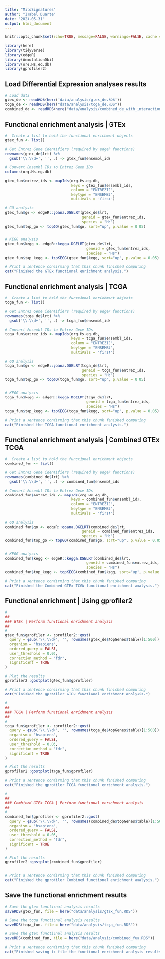 ```yaml
---
title: "MitoSignatures"
author: "Isabel Duarte"
date: "2023-05-31"
output: html_document
---
```


```r
knitr::opts_chunk$set(echo=TRUE, message=FALSE, warnings=FALSE, cache = TRUE)

library(here)
library(tidyverse)
library(edgeR)
library(AnnotationDbi)
library(org.Hs.eg.db)
library(gprofiler2)

```

## Load Differential Expression analyses results 

```r

# Load data
gtex_de <- readRDS(here("data/analysis/gtex_de.RDS"))
tcga_de <- readRDS(here("data/analysis/tcga_de.RDS"))
combined_de <- readRDS(here("data/analysis/combined_de_with_interaction.RDS"))


```

## Functional enrichment analysis | GTEx

```r

#  Create a list to hold the functional enrichment objects
gtex_fun <- list()

# Get Entrez Gene identifiers (required by edgeR functions)
rownames(gtex_de$lrt) %>%
  gsub('\\.\\d+', '', .) -> gtex_fun$ensembl_ids

# Convert Ensembl IDs to Entrez Gene IDs
columns(org.Hs.eg.db)

gtex_fun$entrez_ids <- mapIds(org.Hs.eg.db, 
                              keys = gtex_fun$ensembl_ids, 
                              column = "ENTREZID", 
                              keytype = "ENSEMBL", 
                              multiVals = "first")

# GO analysis
gtex_fun$go <- edgeR::goana.DGELRT(gtex_de$lrt, 
                                   geneid = gtex_fun$entrez_ids,
                                   species = "Hs")
gtex_fun$top_go <- topGO(gtex_fun$go, sort="up", p.value = 0.05)


# KEGG analysis
gtex_fun$kegg <- edgeR::kegga.DGELRT(gtex_de$lrt, 
                                     geneid = gtex_fun$entrez_ids,
                                     species = "Hs")
gtex_fun$top_kegg <- topKEGG(gtex_fun$kegg, sort="up", p.value = 0.05)

# Print a sentence confirming that this chunk finished computing
cat("Finished the GTEx functional enrichment analysis.")

```

## Functional enrichment analysis | TCGA

```r

#  Create a list to hold the functional enrichment objects
tcga_fun <- list()

# Get Entrez Gene identifiers (required by edgeR functions)
rownames(tcga_de$lrt) %>%
  gsub('\\.\\d+', '', .) -> tcga_fun$ensembl_ids

# Convert Ensembl IDs to Entrez Gene IDs
tcga_fun$entrez_ids <- mapIds(org.Hs.eg.db, 
                              keys = tcga_fun$ensembl_ids, 
                              column = "ENTREZID", 
                              keytype = "ENSEMBL",
                              multiVals = "first")

# GO analysis
tcga_fun$go <- edgeR::goana.DGELRT(tcga_de$lrt, 
                                   geneid = tcga_fun$entrez_ids,
                                   species = "Hs")
tcga_fun$top_go <- topGO(tcga_fun$go, sort="up", p.value = 0.05)


# KEGG analysis
tcga_fun$kegg <- edgeR::kegga.DGELRT(tcga_de$lrt, 
                                     geneid = tcga_fun$entrez_ids,
                                     species = "Hs")
tcga_fun$top_kegg <- topKEGG(tcga_fun$kegg, sort="up", p.value = 0.05)

# Print a sentence confirming that this chunk finished computing
cat("Finished the TCGA functional enrichment analysis.")

```

## Functional enrichment analysis | Combined GTEx TCGA

```r

#  Create a list to hold the functional enrichment objects
combined_fun <- list()

# Get Entrez Gene identifiers (required by edgeR functions)
rownames(combined_de$lrt) %>%
  gsub('\\.\\d+', '', .) -> combined_fun$ensembl_ids

# Convert Ensembl IDs to Entrez Gene IDs
combined_fun$entrez_ids <- mapIds(org.Hs.eg.db, 
                              keys = combined_fun$ensembl_ids, 
                              column = "ENTREZID", 
                              keytype = "ENSEMBL",
                              multiVals = "first")

# GO analysis
combined_fun$go <- edgeR::goana.DGELRT(combined_de$lrt, 
                                   geneid = combined_fun$entrez_ids,
                                   species = "Hs")
combined_fun$top_go <- topGO(combined_fun$go, sort="up", p.value = 0.05)


# KEGG analysis
combined_fun$kegg <- edgeR::kegga.DGELRT(combined_de$lrt, 
                                     geneid = combined_fun$entrez_ids,
                                     species = "Hs")
combined_fun$top_kegg <- topKEGG(combined_fun$kegg, sort="up", p.value = 0.05)

# Print a sentence confirming that this chunk finished computing
cat("Finished the Combined GTEx TCGA functional enrichment analysis.")

```


## Functional enrichment | Using gprofiler2

```r
#
##
### GTEx | Perform functional enrichment analysis
##
#
gtex_fun$gprofiler <- gprofiler2::gost(
  query = gsub('\\.\\d+', '', rownames(gtex_de$topGenes$table)[1:500]),
  organism = "hsapiens",
  ordered_query = FALSE,
  user_threshold = 0.05,
  correction_method = "fdr",
  significant = TRUE
)

# Plot the results
gprofiler2::gostplot(gtex_fun$gprofiler)

# Print a sentence confirming that this chunk finished computing
cat("Finished the gprofiler GTEx functional enrichment analysis.")

#
##
### TCGA | Perform functional enrichment analysis
##
#
tcga_fun$gprofiler <- gprofiler2::gost(
  query = gsub('\\.\\d+', '', rownames(tcga_de$topGenes$table)[1:500]),
  organism = "hsapiens",
  ordered_query = FALSE,
  user_threshold = 0.05,
  correction_method = "fdr",
  significant = TRUE
)

# Plot the results
gprofiler2::gostplot(tcga_fun$gprofiler)

# Print a sentence confirming that this chunk finished computing
cat("Finished the gprofiler TCGA functional enrichment analysis.")

#
##
### Combined GTEx TCGA | Perform functional enrichment analysis
##
#
combined_fun$gprofiler <- gprofiler2::gost(
  query = gsub('\\.\\d+', '', rownames(combined_de$topGenes$table)[1:500]),
  organism = "hsapiens",
  ordered_query = FALSE,
  user_threshold = 0.05,
  correction_method = "fdr",
  significant = TRUE
)

# Plot the results
gprofiler2::gostplot(combined_fun$gprofiler)


# Print a sentence confirming that this chunk finished computing
cat("Finished the gprofiler Combined functional enrichment analysis.")

```

## Save the functional enrichment results

```r

# Save the gtex functional analysis results
saveRDS(gtex_fun, file = here("data/analysis/gtex_fun.RDS"))

# Save the tcga functional analysis results
saveRDS(tcga_fun, file = here("data/analysis/tcga_fun.RDS"))

# Save the gtex functional analysis results
saveRDS(combined_fun, file = here("data/analysis/combined_fun.RDS"))

# Print a sentence confirming that this chunk finished computing
cat("Finished saving to file the functional enrichment analysis results.")

```





